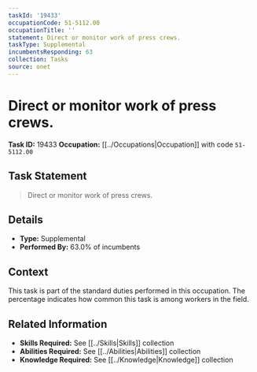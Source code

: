 ```yaml
---
taskId: '19433'
occupationCode: 51-5112.00
occupationTitle: ''
statement: Direct or monitor work of press crews.
taskType: Supplemental
incumbentsResponding: 63
collection: Tasks
source: onet
---
```

# Direct or monitor work of press crews.

**Task ID:** 19433
**Occupation:** [[../Occupations|Occupation]] with code `51-5112.00`

## Task Statement

> Direct or monitor work of press crews.

## Details

- **Type:** Supplemental
- **Performed By:** 63.0% of incumbents

## Context

This task is part of the standard duties performed in this occupation. The percentage indicates how common this task is among workers in the field.

## Related Information

- **Skills Required:** See [[../Skills|Skills]] collection
- **Abilities Required:** See [[../Abilities|Abilities]] collection
- **Knowledge Required:** See [[../Knowledge|Knowledge]] collection
